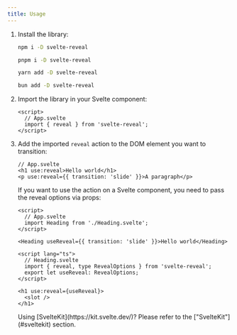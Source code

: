 ```yaml
---
title: Usage
---
```



<Steps>

1.  Install the library:

    <Tabs>

    <TabItem label="npm">

    ```sh
    npm i -D svelte-reveal
    ```

    </TabItem>

    <TabItem label="pnpm">

    ```sh
    pnpm i -D svelte-reveal
    ```

    </TabItem>

    <TabItem label="Yarn">

    ```sh
    yarn add -D svelte-reveal
    ```

    </TabItem>

    <TabItem label="Bun">

    ```sh
    bun add -D svelte-reveal
    ```

    </TabItem>

    </Tabs>

2.  Import the library in your Svelte component:

    ```svelte
    <script>
      // App.svelte
      import { reveal } from 'svelte-reveal';
    </script>
    ```

3.  Add the imported `reveal` action to the DOM element you want to transition:

    ```svelte
    // App.svelte
    <h1 use:reveal>Hello world</h1>
    <p use:reveal={{ transition: 'slide' }}>A paragraph</p>
    ```

    If you want to use the action on a Svelte component, you need to pass the reveal options via props:

    ```svelte
    <script>
      // App.svelte
      import Heading from './Heading.svelte';
    </script>

    <Heading useReveal={{ transition: 'slide' }}>Hello world</Heading>
    ```

    ```svelte
    <script lang="ts">
      // Heading.svelte
      import { reveal, type RevealOptions } from 'svelte-reveal';
      export let useReveal: RevealOptions;
    </script>

    <h1 use:reveal={useReveal}>
      <slot />
    </h1>
    ```

    <Aside type="caution" title="Watch out!">
      Using [SvelteKit](https://kit.svelte.dev/)? Please refer to the ["SvelteKit"](#sveltekit) section.
    </Aside>

</Steps>

